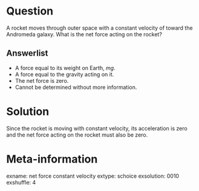 Question
========
A rocket moves through outer space with a constant velocity of \SI{9.8}{m/s} toward the Andromeda galaxy. What is the net force acting on the rocket?

Answerlist
----------
* A force equal to its weight on Earth, $mg$.
* A force equal to the gravity acting on it.
* The net force is zero.
* Cannot be determined without more information.

Solution
========
Since the rocket is moving with constant velocity, its acceleration is zero and the net force acting on the rocket must also be zero.

Meta-information
================
exname: net force constant velocity
extype: schoice
exsolution: 0010
exshuffle: 4
